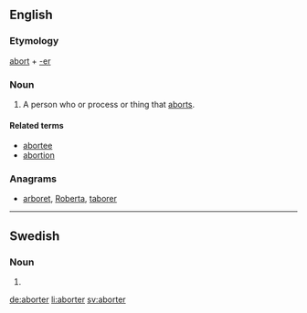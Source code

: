 ==English==

===Etymology===
[[abort]] + [[-er]]

===Noun===
{{en-noun}}

# A person who or process or thing that [[aborts]].

====Related terms====
* [[abortee]]
* [[abortion]]

===Anagrams===
* [[arboret#English|arboret]], [[Roberta#English|Roberta]], [[taborer#English|taborer]]

----

==Swedish==

===Noun===
{{head|sv|noun form}}

# {{sv-noun-form-indef-pl|abort}}

[[de:aborter]]
[[li:aborter]]
[[sv:aborter]]
